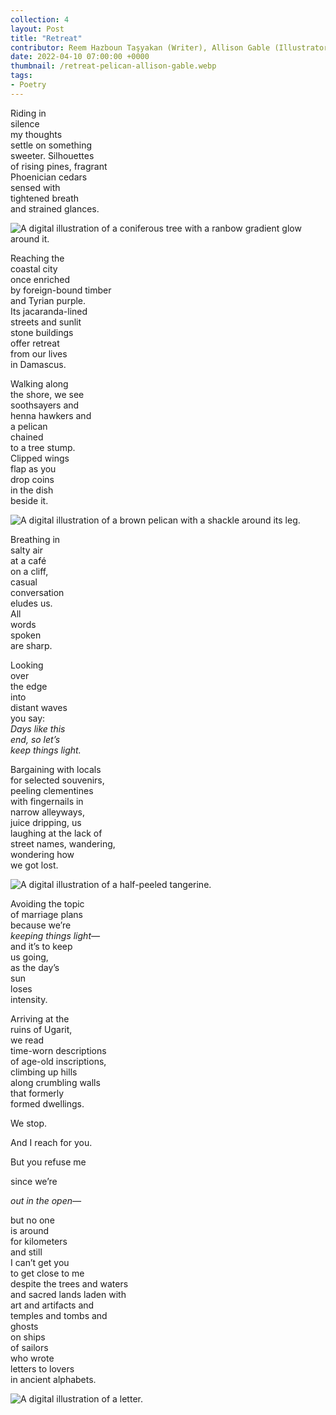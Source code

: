 ---
collection: 4
layout: Post
title: "Retreat"
contributor: Reem Hazboun ​Taşyakan (Writer), Allison Gable (Illustrator)
date: 2022-04-10 07:00:00 +0000
thumbnail: /retreat-pelican-allison-gable.webp
tags: 
- Poetry
---
<div class="poem-img-col"> 
<p>
Riding in<br />
silence<br />
my thoughts<br />
settle on something<br />
sweeter. Silhouettes<br />
of rising pines, fragrant<br />
Phoenician cedars<br />
sensed with<br />
tightened breath<br />
and strained glances.
</p>
<div>
<img src="{{site.baseurl}}/uploads/4/retreat-tree-allison-gable.png"
    alt="A digital illustration of a coniferous tree with a ranbow gradient glow around it."
    class="w250" />
</div>
</div>

Reaching the<br />
coastal city<br />
once enriched<br />
by foreign-bound timber<br />
and Tyrian purple.<br />
Its jacaranda-lined<br />
streets and sunlit<br />
stone buildings<br />
offer retreat<br />
from our lives<br />
in Damascus.

<div class="poem-img-col"> 
<p>
Walking along<br />
the shore, we see<br />
soothsayers and<br />
henna hawkers and<br />
a pelican<br />
chained<br />
to a tree stump.<br />
Clipped wings<br />
flap as you<br />
drop coins<br />
in the dish<br />
beside it.
</p>
<div>
<img src="{{site.baseurl}}/uploads/4/retreat-pelican-allison-gable.png"
    alt="A digital illustration of a brown pelican with a shackle around its leg."
    class="w250" />
</div>
</div>

Breathing in<br />
salty air<br />
at a café<br />
on a cliff,<br />
casual<br />
conversation<br />
eludes us.<br />
All<br />
words<br />
spoken<br />
are sharp.

Looking<br />
over<br />
the edge<br />
into<br />
distant waves<br />
you say:<br />
<em>
    Days like this<br />
    end, so let’s<br />
    keep things light.
</em>

<div class="poem-img-col"> 
<p>
Bargaining with locals<br />
for selected souvenirs,<br />
peeling clementines<br />
with fingernails in<br />
narrow alleyways,<br />
juice dripping, us<br />
laughing at the lack of<br />
street names, wandering,<br />
wondering how<br />
we got lost.
</p>
<div>
<img src="{{site.baseurl}}/uploads/4/retreat-tangerine-allison-gable.png"
    alt="A digital illustration of a half-peeled tangerine."
    class="w250" />
</div>
</div>

Avoiding the topic<br />
of marriage plans<br />
because we’re<br />
<em>keeping things light—</em><br />
and it’s to keep<br />
us going,<br />
as the day’s<br />
sun<br />
loses<br />
intensity. 
 
Arriving at the<br />
ruins of Ugarit,<br />
we read<br />
time-worn descriptions<br />
of age-old inscriptions,<br />
climbing up hills<br />
along crumbling walls<br />
that formerly<br />
formed dwellings.
 
We stop.
 
And I reach for you.
 
But you refuse me
 
since we’re
 
<em>out in the open—</em>

<div class="poem-img-col"> 
<p>
but no one<br />
is around<br />
for kilometers<br />
and still<br />
I can’t get you<br />
to get close to me<br />
despite the trees and waters<br />
and sacred lands laden with<br />
art and artifacts and<br />
temples and tombs and<br />
ghosts<br />
on ships<br />
of sailors<br />
who wrote<br />
letters to lovers<br />
in ancient alphabets.
</p>
<div>
<img src="{{site.baseurl}}/uploads/4/retreat-letters-allison-gable.png"
    alt="A digital illustration of a letter."
    class="w250" />
</div>
</div>
